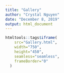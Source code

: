 ```yaml
---
title: "Gallery"
author: "Crystal Nguyen"
date: "December 8, 2019"
output: html_document
---
```

<!-- <div align="middle"> -->

<!-- ```{r render_gallery} -->
<!-- library(tidyverse) -->
<!-- images <- data.frame(src = list.files('img')) %>%  -->
<!--   mutate(src = as.character(src), -->
<!--          txt = "A", -->
<!--          date = as.Date("2019-10-01"), -->
<!--          time = 0, -->
<!--          msec = substr(src, 1, nchar(src) - 4), -->
<!--          key = msec) -->
<!-- lightbox_gallery(images, 'gallery', display = T) -->
<!-- ``` -->

<!-- </div> -->

```r
htmltools::tags$iframe(
    src="Gallery.html",
    width="750", 
    height="450",
    seamless="seamless", 
    frameBorder="0"
  )
```

